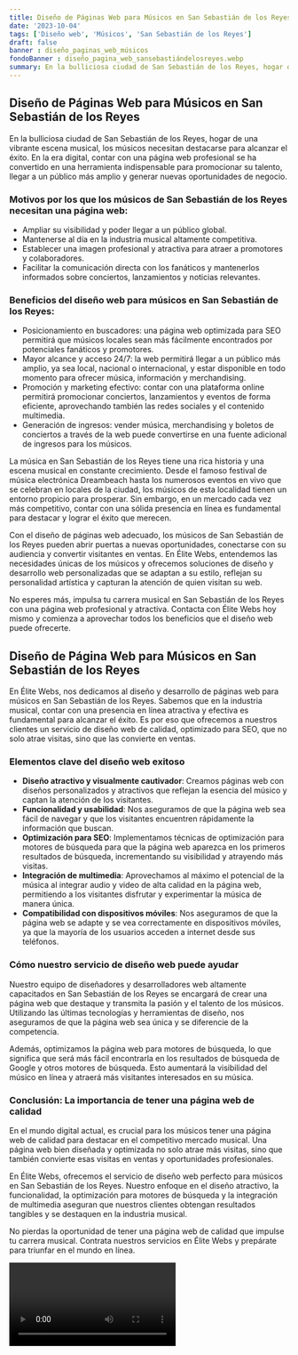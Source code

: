 ```yaml
---
title: Diseño de Páginas Web para Músicos en San Sebastián de los Reyes
date: '2023-10-04'
tags: ['Diseño web', 'Músicos', 'San Sebastián de los Reyes']
draft: false
banner : diseño_paginas_web_músicos
fondoBanner : diseño_pagina_web_sansebastiándelosreyes.webp
summary: En la bulliciosa ciudad de San Sebastián de los Reyes, hogar de una vibrante escena musical, los músicos necesitan destacarse para alcanzar el éxito. En la era digital, contar con una página web profesional se ha convertido en una herramienta indispensable para promocionar su talento, llegar a un público más amplio y generar nuevas oportunidades de negocio.
---
```


## Diseño de Páginas Web para Músicos en San Sebastián de los Reyes

En la bulliciosa ciudad de San Sebastián de los Reyes, hogar de una vibrante escena musical, los músicos necesitan destacarse para alcanzar el éxito. En la era digital, contar con una página web profesional se ha convertido en una herramienta indispensable para promocionar su talento, llegar a un público más amplio y generar nuevas oportunidades de negocio.

### Motivos por los que los músicos de San Sebastián de los Reyes necesitan una página web:
- Ampliar su visibilidad y poder llegar a un público global.
- Mantenerse al día en la industria musical altamente competitiva.
- Establecer una imagen profesional y atractiva para atraer a promotores y colaboradores.
- Facilitar la comunicación directa con los fanáticos y mantenerlos informados sobre conciertos, lanzamientos y noticias relevantes.

### Beneficios del diseño web para músicos en San Sebastián de los Reyes:
- Posicionamiento en buscadores: una página web optimizada para SEO permitirá que músicos locales sean más fácilmente encontrados por potenciales fanáticos y promotores.
- Mayor alcance y acceso 24/7: la web permitirá llegar a un público más amplio, ya sea local, nacional o internacional, y estar disponible en todo momento para ofrecer música, información y merchandising.
- Promoción y marketing efectivo: contar con una plataforma online permitirá promocionar conciertos, lanzamientos y eventos de forma eficiente, aprovechando también las redes sociales y el contenido multimedia.
- Generación de ingresos: vender música, merchandising y boletos de conciertos a través de la web puede convertirse en una fuente adicional de ingresos para los músicos.

La música en San Sebastián de los Reyes tiene una rica historia y una escena musical en constante crecimiento. Desde el famoso festival de música electrónica Dreambeach hasta los numerosos eventos en vivo que se celebran en locales de la ciudad, los músicos de esta localidad tienen un entorno propicio para prosperar. Sin embargo, en un mercado cada vez más competitivo, contar con una sólida presencia en línea es fundamental para destacar y lograr el éxito que merecen.

Con el diseño de páginas web adecuado, los músicos de San Sebastián de los Reyes pueden abrir puertas a nuevas oportunidades, conectarse con su audiencia y convertir visitantes en ventas. En Élite Webs, entendemos las necesidades únicas de los músicos y ofrecemos soluciones de diseño y desarrollo web personalizadas que se adaptan a su estilo, reflejan su personalidad artística y capturan la atención de quien visitan su web.

No esperes más, impulsa tu carrera musical en San Sebastián de los Reyes con una página web profesional y atractiva. Contacta con Élite Webs hoy mismo y comienza a aprovechar todos los beneficios que el diseño web puede ofrecerte.

<GifSeo />

<Cta />

## Diseño de Página Web para Músicos en San Sebastián de los Reyes

En Élite Webs, nos dedicamos al diseño y desarrollo de páginas web para músicos en San Sebastián de los Reyes. Sabemos que en la industria musical, contar con una presencia en línea atractiva y efectiva es fundamental para alcanzar el éxito. Es por eso que ofrecemos a nuestros clientes un servicio de diseño web de calidad, optimizado para SEO, que no solo atrae visitas, sino que las convierte en ventas.

### Elementos clave del diseño web exitoso

- **Diseño atractivo y visualmente cautivador**: Creamos páginas web con diseños personalizados y atractivos que reflejan la esencia del músico y captan la atención de los visitantes.
- **Funcionalidad y usabilidad**: Nos aseguramos de que la página web sea fácil de navegar y que los visitantes encuentren rápidamente la información que buscan.
- **Optimización para SEO**: Implementamos técnicas de optimización para motores de búsqueda para que la página web aparezca en los primeros resultados de búsqueda, incrementando su visibilidad y atrayendo más visitas.
- **Integración de multimedia**: Aprovechamos al máximo el potencial de la música al integrar audio y video de alta calidad en la página web, permitiendo a los visitantes disfrutar y experimentar la música de manera única.
- **Compatibilidad con dispositivos móviles**: Nos aseguramos de que la página web se adapte y se vea correctamente en dispositivos móviles, ya que la mayoría de los usuarios acceden a internet desde sus teléfonos.

### Cómo nuestro servicio de diseño web puede ayudar

Nuestro equipo de diseñadores y desarrolladores web altamente capacitados en San Sebastián de los Reyes se encargará de crear una página web que destaque y transmita la pasión y el talento de los músicos. Utilizando las últimas tecnologías y herramientas de diseño, nos aseguramos de que la página web sea única y se diferencie de la competencia.

Además, optimizamos la página web para motores de búsqueda, lo que significa que será más fácil encontrarla en los resultados de búsqueda de Google y otros motores de búsqueda. Esto aumentará la visibilidad del músico en línea y atraerá más visitantes interesados en su música.

### Conclusión: La importancia de tener una página web de calidad

En el mundo digital actual, es crucial para los músicos tener una página web de calidad para destacar en el competitivo mercado musical. Una página web bien diseñada y optimizada no solo atrae más visitas, sino que también convierte esas visitas en ventas y oportunidades profesionales.

En Élite Webs, ofrecemos el servicio de diseño web perfecto para músicos en San Sebastián de los Reyes. Nuestro enfoque en el diseño atractivo, la funcionalidad, la optimización para motores de búsqueda y la integración de multimedia aseguran que nuestros clientes obtengan resultados tangibles y se destaquen en la industria musical.

No pierdas la oportunidad de tener una página web de calidad que impulse tu carrera musical. Contrata nuestros servicios en Élite Webs y prepárate para triunfar en el mundo en línea.

<Video />

<CtaBot job='Músicos' city='San Sebastián de los Reyes'/>

<Gmaps query='San Sebastián de los Reyes+españa+maps' />